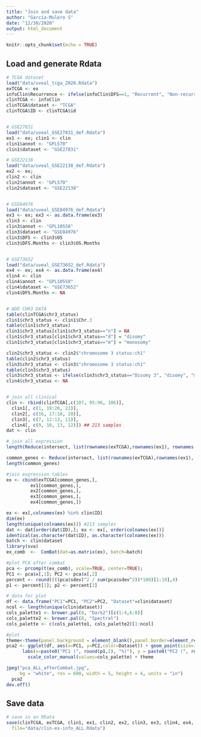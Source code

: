 ```yaml
---
title: "Join and save data"
author: "García-Mulero S"
date: "12/30/2020"
output: html_document
---
```


```r
knitr::opts_chunk$set(echo = TRUE)
```

## Load and generate Rdata

```r
# TCGA dataset
load("data/uveal_tcga_2020.Rdata")
exTCGA <- ex
infoClin$Recurrence <- ifelse(infoClin$DFS==1, "Recurrent", "Non-recurrent")
clinTCGA <- infoClin
clinTCGA$dataset <- "TCGA"
clinTCGA$ID <- clinTCGA$id


# GSE27831
load("data/uveal_GSE27831_def.Rdata")
ex1 <- ex; clin1 <- clin
clin1$annot <- "GPL570"
clin1$dataset <- "GSE27831"

# GSE22138
load("data/uveal_GSE22138_def.Rdata")
ex2 <- ex; 
clin2 <- clin
clin2$annot <- "GPL570"
clin2$dataset <- "GSE22138"


# GSE84976
load("data/uveal_GSE84976_def.Rdata")
ex3 <- ex; ex3 <- as.data.frame(ex3)
clin3 <- clin
clin3$annot <- "GPL10558"
clin3$dataset <- "GSE84976"
clin3$DFS <- clin3$OS
clin3$DFS.Months <- clin3$OS.Months


# GSE73652
load("data/uveal_GSE73652_def.Rdata")
ex4 <- ex; ex4 <- as.data.frame(ex4)
clin4 <- clin
clin4$annot <- "GPL10558"
clin4$dataset <- "GSE73652"
clin4$DFS.Months <- NA


# ADD CHR3 DATA
table(clinTCGA$chr3_status)
clin1$chr3_status <- clin1$Chr.3
table(clin1$chr3_status)
clin1$chr3_status[clin1$chr3_status=="n"] = NA
clin1$chr3_status[clin1$chr3_status=="d"] = "disomy"
clin1$chr3_status[clin1$chr3_status=="m"] = "monosomy"

clin2$chr3_status <- clin2$"chromosome 3 status:ch1"
table(clin2$chr3_status)
clin3$chr3_status <- clin3$"chromosome 3 status:ch1"
table(clin3$chr3_status)
clin3$chr3_status <- ifelse(clin3$chr3_status=="Disomy 3", "disomy", "monosomy")
clin4$chr3_status <- NA


# join all clinical
clin <- rbind(clinTCGA[,c(107, 95:96, 106)],
  clin1[, c(1, 19:20, 22)],
  clin2[, c(16, 17:18, 20)],
  clin3[, c(7, 12:13, 11)],
  clin4[, c(9, 10, 13, 12)]) ## 213 samples
dat <- clin

# join all expression 
length(Reduce(intersect, list(rownames(exTCGA),rownames(ex1), rownames(ex2), rownames(ex3), rownames(ex4)))) 

common_genes <- Reduce(intersect, list(rownames(exTCGA),rownames(ex1), rownames(ex2), rownames(ex3), rownames(ex4)))
length(common_genes)

#join expression tables
ex <- cbind(exTCGA[common_genes,],
         ex1[common_genes,], 
         ex2[common_genes,], 
         ex3[common_genes,], 
         ex4[common_genes,])

ex <- ex[,colnames(ex) %in% clin$ID]
dim(ex) 
length(unique(colnames(ex))) #213 samples
dat <- dat[order(dat$ID),]; ex <- ex[, order(colnames(ex))]
identical(as.character(dat$ID), as.character(colnames(ex)))
batch <- clin$dataset
library(sva)
ex_comb  <-  ComBat(dat=as.matrix(ex), batch=batch)

#plot PCA after combat
pca <- prcomp(t(ex_comb), scale=TRUE, center=TRUE); 
PC1 <- pca$x[,1]; PC2 <- pca$x[,2]
percent <- round((((pca$sdev)^2 / sum(pca$sdev^2))*100)[1:10],4)
p1 <- percent[1]; p2 <- percent[2]

# data for plot
df <- data.frame("PC1"=PC1, "PC2"=PC2, "Dataset"=clin$dataset)
ncol <- length(unique(clin$dataset))
cols_palette1 <- brewer.pal(8, "Dark2")[c(1:4,6:8)]
cols_palette2 <- brewer.pal(8, "Spectral")
cols_palette <- c(cols_palette1, cols_palette2)[1:ncol]

#plot
theme<-theme(panel.background = element_blank(),panel.border=element_rect(fill=NA),panel.grid.major = element_blank(),panel.grid.minor = element_blank(),strip.background=element_blank(),axis.text.x=element_text(colour="black"),axis.text.y=element_text(colour="black"),axis.ticks=element_line(colour="black"),plot.margin=unit(c(1,1,1,1),"line"))
pca2 <- ggplot(df, aes(x=PC1, y=PC2,color=Dataset)) + geom_point(size=1.5) +
      labs(x=paste0("PC1 (", round(p1,2), "%)"), y = paste0("PC2 (", round(p2,2), "%)")) +
        scale_color_manual(values=cols_palette) + theme

jpeg("pca_ALL_afterCombat.jpg", 
     bg = "white", res = 600, width = 5, height = 4, units = "in")
  pca2
dev.off()
```

## Save data
```r
# save in an RData
save(clinTCGA, exTCGA, clin1, ex1, clin2, ex2, clin3, ex3, clin4, ex4, dat, ex_comb,
  file="data/clin-ex-info_ALL.Rdata")
```

